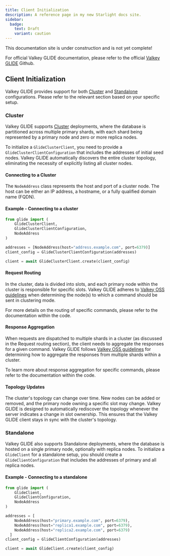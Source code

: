 ```yaml
---
title: Client Initialization
description: A reference page in my new Starlight docs site.
sidebar:
  badge:
    text: Draft
    variant: caution
---
```



<Aside type="caution" title="Work In Progress!">
This documentation site is under construction and is not yet complete!

For official Valkey GLIDE documentation, please refer to the official [Valkey GLIDE](https://github.com/valkey-io/valkey-glide) Github.
</Aside>


## Client Initialization

Valkey GLIDE provides support for both [Cluster](https://github.com/valkey-io/valkey-glide/wiki/Python-wrapper#cluster) and [Standalone](https://github.com/valkey-io/valkey-glide/wiki/Python-wrapper#standalone) configurations. Please refer to the relevant section based on your specific setup.

### Cluster

Valkey GLIDE supports [Cluster](https://valkey.io/topics/cluster-spec) deployments, where the database is partitioned across multiple primary shards, with each shard being represented by a primary node and zero or more replica nodes.


To initialize a `GlideClusterClient`, you need to provide a `GlideClusterClientConfiguration` that includes the addresses of initial seed nodes. Valkey GLIDE automatically discovers the entire cluster topology, eliminating the necessity of explicitly listing all cluster nodes.

#### **Connecting to a Cluster**

The `NodeAddress` class represents the host and port of a cluster node. The host can be either an IP address, a hostname, or a fully qualified domain name (FQDN).

#### Example - Connecting to a cluster

```python
from glide import (
    GlideClusterClient,
    GlideClusterClientConfiguration,
    NodeAddress
)

addresses = [NodeAddress(host="address.example.com", port=6379)]
client_config = GlideClusterClientConfiguration(addresses)

client = await GlideClusterClient.create(client_config)
```

#### Request Routing

In the cluster, data is divided into slots, and each primary node within the cluster is responsible for specific slots. Valkey GLIDE adheres to [Valkey OSS guidelines](https://valkey.io/topics/command-tips/#request-policy) when determining the node(s) to which a command should be sent in clustering mode. 

For more details on the routing of specific commands, please refer to the documentation within the code.

#### Response Aggregation

When requests are dispatched to multiple shards in a cluster (as discussed in the Request routing section), the client needs to aggregate the responses for a given command. Valkey GLIDE follows [Valkey OSS guidelines](https://valkey.io/topics/command-tips/#response-policy) for determining how to aggregate the responses from multiple shards within a cluster. 

To learn more about response aggregation for specific commands, please refer to the documentation within the code.

#### Topology Updates

The cluster's topology can change over time. New nodes can be added or removed, and the primary node owning a specific slot may change. Valkey GLIDE is designed to automatically rediscover the topology whenever the server indicates a change in slot ownership. This ensures that the Valkey GLIDE client stays in sync with the cluster's topology.

### Standalone 

Valkey GLIDE also supports Standalone deployments, where the database is hosted on a single primary node, optionally with replica nodes. To initialize a `GlideClient` for a standalone setup, you should create a `GlideClientConfiguration` that includes the addresses of primary and all replica nodes.

#### **Example - Connecting to a standalone** 

```python
from glide import (
    GlideClient,
    GlideClientConfiguration,
    NodeAddress
)

addresses = [
    NodeAddress(host="primary.example.com", port=6379),
    NodeAddress(host="replica1.example.com", port=6379),
    NodeAddress(host="replica2.example.com", port=6379)
  ]
client_config = GlideClientConfiguration(addresses)

client = await GlideClient.create(client_config)
```

